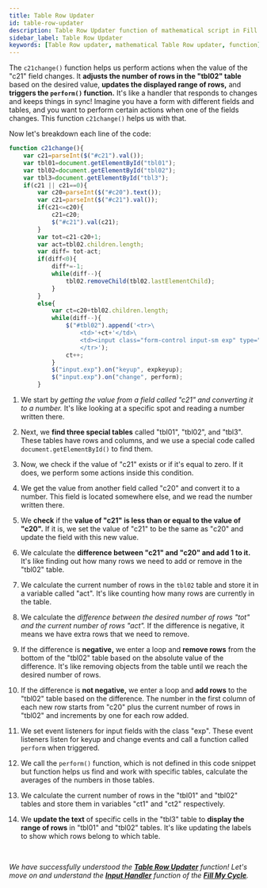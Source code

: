 ```yaml
---
title: Table Row Updater
id: table-row-updater
description: Table Row Updater function of mathematical script in Fill My Cycle Website 
sidebar_label: Table Row Updater
keywords: [Table Row updater, mathematical Table Row updater, function]
---
```

The `c21change()` function helps us perform actions when the value of the "c21" field changes. It **adjusts the number of rows in the "tbl02" table** based on the desired value, **updates the displayed range of rows,** and **triggers the `perform()` function.** It's like a handler that responds to changes and keeps things in sync!
Imagine you have a form with different fields and tables, and you want to perform certain actions when one of the fields changes. This function `c21change()` helps us with that.

Now let's breakdown each line of the code:

```jsx title="script.js"{6,9,13-15,19,23} showLineNumbers
function c21change(){
	var c21=parseInt($("#c21").val());
	var tbl01=document.getElementById("tbl01");
	var tbl02=document.getElementById("tbl02");
	var tbl3=document.getElementById("tbl3");
	if(c21 || c21==0){
		var c20=parseInt($("#c20").text());
		var c21=parseInt($("#c21").val());
		if(c21<=c20){
			c21=c20;
			$("#c21").val(c21);
		}
		var tot=c21-c20+1;
		var act=tbl02.children.length;
		var diff= tot-act;
		if(diff<0){
			diff*=-1;
			while(diff--){
				tbl02.removeChild(tbl02.lastElementChild);
			}
		}
		else{
			var ct=c20+tbl02.children.length;
			while(diff--){
				$("#tbl02").append('<tr>\
					<td>'+ct+'</td>\
					<td><input class="form-control input-sm exp" type="number" min="0" max="100" step="1"/></td>\
					</tr>');
				ct++;
			}
			$("input.exp").on("keyup", expkeyup);
			$("input.exp").on("change", perform);
		}
```

1.	We start by *getting the value from a field called "c21" and converting it to a number.* It's like looking at a specific spot and reading a number written there.

2.	Next, we **find three special tables** called "tbl01", "tbl02", and "tbl3". These tables have rows and columns, and we use a special code called `document.getElementById()` to find them.

3.	Now, we check if the value of "c21" exists or if it's equal to zero. If it does, we perform some actions inside this condition.

4.	We get the value from another field called "c20" and convert it to a number. This field is located somewhere else, and we read the number written there.

5.	We **check** if the **value of "c21" is less than or equal to the value of "c20".** If it is, we set the value of "c21" to be the same as "c20" and update the field with this new value.

6.	We calculate the **difference between "c21" and "c20" and add 1 to it.** It's like finding out how many rows we need to add or remove in the "tbl02" table.

7.	We calculate the current number of rows in the `tbl02` table and store it in a variable called "act". It's like counting how many rows are currently in the table.

8.	We calculate the *difference between the desired number of rows "tot" and the current number of rows "act".* If the difference is negative, it means we have extra rows that we need to remove.

9.	If the difference is **negative,** we enter a loop and **remove rows** from the bottom of the "tbl02" table based on the absolute value of the difference. It's like removing objects from the table until we reach the desired number of rows.

10.	If the difference is **not negative,** we enter a loop and **add rows** to the "tbl02" table based on the difference. The number in the first column of each new row starts from "c20" plus the current number of rows in "tbl02" and increments by one for each row added.

11.	We set event listeners for input fields with the class "exp". These event listeners listen for keyup and change events and call a function called `perform` when triggered.

12.	We call the `perform()` function, which is not defined in this code snippet but function helps us find and work with specific tables, calculate the averages of the numbers in those tables.

13.	We calculate the current number of rows in the "tbl01" and "tbl02" tables and store them in variables "ct1" and "ct2" respectively.

14.	We **update the text** of specific cells in the "tbl3" table to **display the range of rows** in "tbl01" and "tbl02" tables. It's like updating the labels to show which rows belong to which table.

<br />

 _We have successfully understood the [**Table Row Updater**](table-row-updater) function! Let's move on and understand the [**Input Handler**](input-handler) function of the **[Fill My Cycle](https://fillmycycle.tcetmumbai.in/)**._